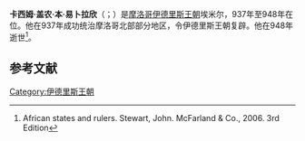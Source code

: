 {{Infobox monarch
| name            = 卡西姆·盖农<br>القاسم الأول
| title           = [[摩洛哥君主列表|伊德里斯王朝埃米尔]]
| image           = 
| caption         = 
| reign           = 937-948
| full name       = 卡西姆·盖农·本·易卜拉欣
| predecessor     = [[哈贾姆·哈桑·本·穆罕默德·本·卡西姆|哈贾姆·哈桑·本·穆罕默德·本·卡西姆]]
| successor       = [[阿布·艾什·艾哈迈德|阿布·艾什·艾哈迈德]]
| royal house     = 
| dynasty         = [[伊德里斯王朝|伊德里斯王朝]]
| father          = 
| mother          = 
| birth_date      = 不详
| birth_place     = 
| death_date      = 948年
| death_place     = 
| date of burial  = 
| place of burial = 
| religion        = [[伊斯兰教|伊斯兰教]]
}}
'''卡西姆·盖农·本·易卜拉欣'''（{{lang-ar|القاسم كنون بن محمد الباكماني}}；{{bd|？||948年}}）是[[摩洛哥|摩洛哥]][[伊德里斯王朝|伊德里斯王朝]]埃米尔，937年至948年在位。他在937年成功统治摩洛哥北部部分地区，令伊德里斯王朝复辟。他在948年逝世<ref name = googbook>African states and rulers. Stewart, John. McFarland & Co., 2006. 3rd Edition</ref>。

==参考文献==
{{reflist}}

{{S-start}}
{{Succession box|title=[[伊德里斯王朝|伊德里斯王朝]]|before=[[法蒂玛王朝|法蒂玛王朝]]统治|after=[[阿布·艾什·艾哈迈德|阿布·艾什·艾哈迈德]] |years=937–948}}
{{S-end}}
{{Rulers of Morocco}}
{{DEFAULTSORT:Qasim Quennoun}}
[[Category:伊德里斯王朝|Category:伊德里斯王朝]]